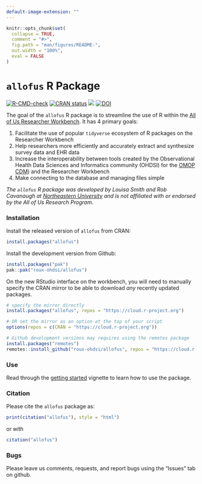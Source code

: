 ```yaml
---
default-image-extension: ""
---
```

<!-- README.md is generated from README.Rmd. Please edit that file -->

```r
knitr::opts_chunk$set(
  collapse = TRUE,
  comment = "#>",
  fig.path = "man/figures/README-",
  out.width = "100%",
  eval = FALSE
)
```

# `allofus` R Package

<!-- badges: start -->

[![R-CMD-check](https://github.com/roux-ohdsi/allofus/actions/workflows/R-CMD-check.yaml/badge.svg)](https://github.com/roux-ohdsi/allofus/actions/workflows/R-CMD-check.yaml) [![CRAN status](https://www.r-pkg.org/badges/version/allofus)](https://CRAN.R-project.org/package=allofus) [![](http://cranlogs.r-pkg.org/badges/grand-total/allofus)](https://cran.r-project.org/package=allofus) [![DOI](https://zenodo.org/badge/659848534.svg)](https://zenodo.org/doi/10.5281/zenodo.10420610)

<!-- badges: end -->

The goal of the `allofus` R package is to streamline the use of R within the [All of Us Researcher Workbench](https://www.researchallofus.org/data-tools/workbench/). It has 4 primary goals:

1.  Facilitate the use of popular `tidyverse` ecosystem of R packages on the Researcher Workbench
2.  Help researchers more efficiently and accurately extract and synthesize survey data and EHR data
3.  Increase the interoperability between tools created by the Observational Health Data Sciences and Informatics community (OHDSI) for the [OMOP CDM](https://www.researchallofus.org/faq/what-is-omop/)) and the Researcher Workbench
4.  Make connecting to the database and managing files simple

*The `allofus` R package was developed by Louisa Smith and Rob Cavanaugh at [Northeastern University](https://ohdsi.northeastern.edu) and is not affiliated with or endorsed by the All of Us Research Program.*

### Installation

Install the released version of `allofus` from CRAN:

```r
install.packages("allofus")
```

Install the development version from Github:

```r
install.packages("pak")
pak::pak("roux-ohdsi/allofus")
```

On the new RStudio interface on the workbench, you will need to manually specify the CRAN mirror to be able to download *any* recently updated packages.

```r
# specify the mirror directly
install.packages("allofus", repos = "https://cloud.r-project.org")

# OR set the mirror as an option at the top of your script
options(repos = c(CRAN = "https://cloud.r-project.org"))

# Github development versions may requires using the remotes package
install.packages("remotes")
remotes::install_github("roux-ohdsi/allofus", repos = "https://cloud.r-project.org")
```

### Use

Read through the [getting started](https://roux-ohdsi.github.io/allofus/vignettes/allofus.html) vignette to learn how to use the package.

### Citation

Please cite the `allofus` package as:

```r
print(citation("allofus"), style = "html")
```

or with

```r
citation("allofus")
```

### Bugs

Please leave us comments, requests, and report bugs using the "Issues" tab on github.
